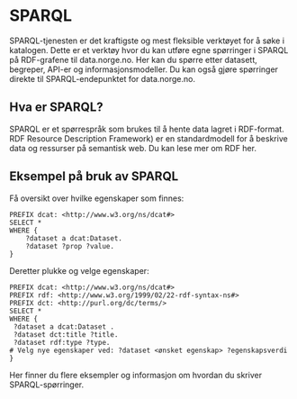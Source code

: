 # SPARQL

SPARQL-tjenesten er det kraftigste og mest fleksible verktøyet for å søke i katalogen. Dette er et verktøy hvor du kan utføre egne spørringer i SPARQL på RDF-grafene til data.norge.no. Her kan du spørre etter datasett, begreper, API-er og informasjonsmodeller. Du kan også gjøre spørringer direkte til SPARQL-endepunktet for data.norge.no.

## Hva er SPARQL?

SPARQL er et spørrespråk som brukes til å hente data lagret i RDF-format. RDF Resource Description Framework) er en standardmodell for å beskrive data og ressurser på semantisk web. Du kan lese mer om RDF her.

## Eksempel på bruk av SPARQL

Få oversikt over hvilke egenskaper som finnes:

```sparql
PREFIX dcat: <http://www.w3.org/ns/dcat#>
SELECT *
WHERE {
	?dataset a dcat:Dataset.
    ?dataset ?prop ?value.
}
```

Deretter plukke og velge egenskaper:

```sparql
PREFIX dcat: <http://www.w3.org/ns/dcat#>
PREFIX rdf: <http://www.w3.org/1999/02/22-rdf-syntax-ns#>
PREFIX dct: <http://purl.org/dc/terms/>
SELECT *
WHERE {
 ?dataset a dcat:Dataset .
 ?dataset dct:title ?title.
 ?dataset rdf:type ?type.
# Velg nye egenskaper ved: ?dataset <ønsket egenskap> ?egenskapsverdi
}
```

Her finner du flere eksempler og informasjon om hvordan du skriver SPARQL-spørringer.